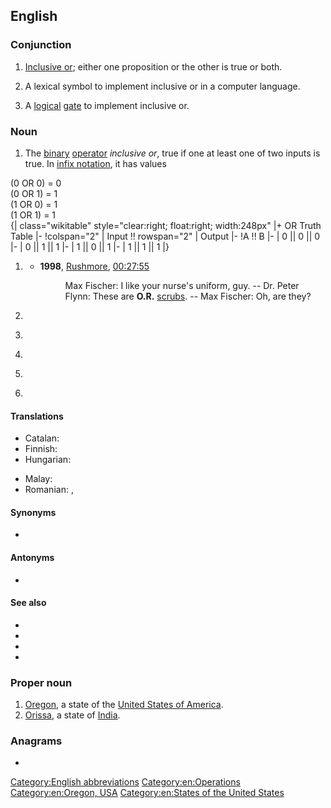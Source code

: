 {{also|Appendix:Variations of "or"}}
{{wikipedia}}
==English==

===Conjunction===
{{en-con}}

# {{lb|en|logic}} [[inclusive or|Inclusive or]]; either one proposition or the other is true or both.
# {{lb|en|computer science}} A lexical symbol to implement inclusive or in a computer language.
# {{lb|en|electrical engineering}} A [[logical]] [[gate]] to implement inclusive or.

===Noun===
{{en-noun|-}}

# {{lb|en|logic}} The [[binary]] [[operator]] ''inclusive or'', true if one at least one of two inputs is true. In [[infix notation]], it has values

(0 OR 0) = 0<br>
(0 OR 1) = 1<br>
(1 OR 0) = 1<br>
(1 OR 1) = 1<br>
{| class="wikitable" style="clear:right; float:right; width:248px"
|+ OR Truth Table
|-
!colspan="2" | Input !! rowspan="2" | Output
|-
!A !! B
|-
| 0 || 0 || 0
|-
| 0 || 1 || 1
|-
| 1 || 0 || 1
|-
| 1 || 1 || 1
|}
{{en-noun|~}}
# {{lb|en|healthcare|countable}} {{initialism of|en|operating room}}
#* '''1998''', [[w:Rushmore (film)|Rushmore]], [[q:Rushmore|00:27:55]]
#*: Max Fischer: I like your nurse's uniform, guy. -- Dr. Peter Flynn: These are '''O.R.''' [[scrubs]]. -- Max Fischer: Oh, are they?
# {{lb|en|sciences|uncountable}} {{initialism of|en|operations research}}
# {{lb|en|sports|countable}} {{initialism of|en|[[Olympic]] [[record|Record]]}}
# {{lb|en|anatomy|countable}} {{initialism of|en|[[odorant]] [[receptor]]}}
# {{lb|en|anatomy|countable}} {{initialism of|en|w:olfactory receptor}}
# {{lb|en|Wiktionary and WMF jargon}} {{initialism of|en|original research}}

====Translations====
{{trans-top|logic: (noun sense)}}
* Catalan: {{t+|ca|OR|f}}
* Finnish: {{t|fi|TAI}}
* Hungarian: {{t|hu|VAGY}}
{{trans-mid}}
* Malay: {{t|ms|ATAU}}
* Romanian: {{t|ro|SAU}}, {{t|ro|OR}}
{{trans-bottom}}

====Synonyms====
* {{l|en|∨}}

====Antonyms====
* {{l|en|NOR}}

====See also====
* {{l|en|AND}}
* {{l|en|XOR}}
* {{l|en|NAND}}
* {{l|en|NOT}}

===Proper noun===
{{en-proper noun}}

# [[Oregon]], a state of the [[United States of America]].
# [[Orissa]], a state of [[India]].

===Anagrams===
* {{anagrams|en|a=or|R&O|RO|r/o}}

[[Category:English abbreviations]]
[[Category:en:Operations]]
[[Category:en:Oregon, USA]]
[[Category:en:States of the United States]]